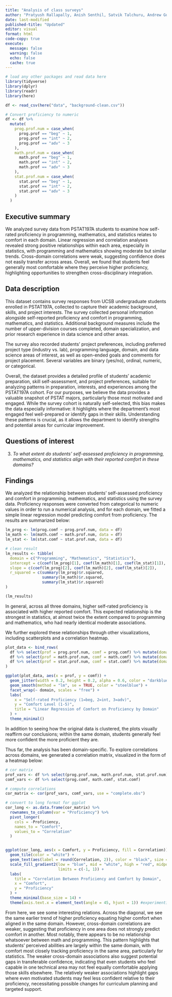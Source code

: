```yaml
---
title: "Analysis of class surveys"
author: "Pratyush Rallapally, Anish Senthil, Satvik Talchuru, Andrew Guerra, Akhil Gorla"
date: last-modified
published-title: "Updated"
editor: visual
format: html
code-copy: true
execute:
  message: false
  warning: false
  echo: false
  cache: true
---
```


```r
# load any other packages and read data here
library(tidyverse)
library(dplyr)
library(readr)
library(here)

df <- read_csv(here("data", "background-clean.csv"))

# Convert proficiency to numeric 
df <- df %>%
  mutate(
    prog.prof.num = case_when(
      prog.prof == "beg" ~ 1,
      prog.prof == "int" ~ 2,
      prog.prof == "adv" ~ 3
    ),
    math.prof.num = case_when(
      math.prof == "beg" ~ 1,
      math.prof == "int" ~ 2,
      math.prof == "adv" ~ 3
    ),
    stat.prof.num = case_when(
      stat.prof == "beg" ~ 1,
      stat.prof == "int" ~ 2,
      stat.prof == "adv" ~ 3
    )
  )

```

## Executive summary

We analyzed survey data from PSTAT197A students to examine how self-rated proficiency in programming, mathematics, and statistics relates to comfort in each domain. Linear regression and correlation analyses revealed strong positive relationships within each area, especially in statistics, with programming and mathematics showing moderate but similar trends. Cross-domain correlations were weak, suggesting confidence does not easily transfer across areas. Overall, we found that students feel generally most comfortable where they perceive higher proficiency, highlighting opportunities to strengthen cross-disciplinary integration.

## Data description

This dataset contains survey responses from UCSB undergraduate students enrolled in PSTAT197A, collected to capture their academic background, skills, and project interests. The survey collected personal information alongside self-reported proficiency and comfort in programming, mathematics, and statistics. Additional background measures include the number of upper-division courses completed, domain specialization, and prior research experience in data science and other areas.

The survey also recorded students’ project preferences, including preferred project type (industry vs. lab), programming language, domain, and data science areas of interest, as well as open-ended goals and comments for project placement. Several variables are binary (yes/no), ordinal, numeric, or categorical.

Overall, the dataset provides a detailed profile of students’ academic preparation, skill self-assessment, and project preferences, suitable for analyzing patterns in preparation, interests, and experiences among the PSTAT197A cohort. For our purposes, we believe the data provides a valuable snapshot of PSTAT majors, particularly those most motivated and engaged. While the survey cohort is naturally self-selected, this bias makes the data especially informative: it highlights where the department’s most engaged feel well-prepared or identify gaps in their skills. Understanding these patterns is crucial, as it allows the department to identify strengths and potential areas for curricular improvement.

## Questions of interest

3.  *To what extent do students’ self-assessed proficiency in programming, mathematics, and statistics align with their reported comfort in these domains?*

## Findings

We analyzed the relationship between students’ self-assessed proficiency and comfort in programming, mathematics, and statistics using the survey data. Proficiency responses were converted from categorical to numeric values in order to run a numerical analysis, and for each domain, we fitted a simple linear regression model predicting comfort from proficiency. The results are summarized below:

```r
lm_prog <- lm(prog.comf ~ prog.prof.num, data = df)
lm_math <- lm(math.comf ~ math.prof.num, data = df)
lm_stat <- lm(stat.comf ~ stat.prof.num, data = df)

# clean result
lm_results <- tibble(
  domain = c("Programming", "Mathematics", "Statistics"),
  intercept = c(coef(lm_prog)[1], coef(lm_math)[1], coef(lm_stat)[1]),
  slope = c(coef(lm_prog)[2], coef(lm_math)[2], coef(lm_stat)[2]),
  r_squared = c(summary(lm_prog)$r.squared,
                summary(lm_math)$r.squared,
                summary(lm_stat)$r.squared)
)

(lm_results)
```

In general, across all three domains, higher self-rated proficiency is associated with higher reported comfort. This expected relationship is the strongest in statistics, at almost twice the extent compared to programming and mathematics, who had nearly identical moderate associations.

We further explored these relationships through other visualizations, including scatterplots and a correlation heatmap.

```r
plot_data <- bind_rows(
  df %>% select(prof = prog.prof.num, comf = prog.comf) %>% mutate(domain = "Programming"),
  df %>% select(prof = math.prof.num, comf = math.comf) %>% mutate(domain = "Mathematics"),
  df %>% select(prof = stat.prof.num, comf = stat.comf) %>% mutate(domain = "Statistics")
)

ggplot(plot_data, aes(x = prof, y = comf)) +
  geom_jitter(width = 0.2, height = 0.2, alpha = 0.6, color = "darkblue") +
  geom_smooth(method = "lm", se = TRUE, color = "steelblue") +
  facet_wrap(~ domain, scales = "free") +
  labs(
    x = "Self-rated Proficiency (1=beg, 2=int, 3=adv)",
    y = "Comfort Level (1-5)",
    title = "Linear Regression of Comfort on Proficiency by Domain"
  ) +
  theme_minimal()
```

In addition to seeing how the original data is clustered, the plots visually reaffirm our conclusions; within the same domain, students generally feel more confident the more proficient they are.

Thus far, the analysis has been domain-specific. To explore correlations across domains, we generated a correlation matrix, visualized in the form of a heatmap below:

```r
# cor matrix
prof_vars <- df %>% select(prog.prof.num, math.prof.num, stat.prof.num)
comf_vars <- df %>% select(prog.comf, math.comf, stat.comf)

# compute correlations
cor_matrix <- cor(prof_vars, comf_vars, use = "complete.obs")

# convert to long format for ggplot
cor_long <- as.data.frame(cor_matrix) %>%
  rownames_to_column(var = "Proficiency") %>%
  pivot_longer(
    cols = -Proficiency,
    names_to = "Comfort",
    values_to = "Correlation"
  )


ggplot(cor_long, aes(x = Comfort, y = Proficiency, fill = Correlation)) +
  geom_tile(color = "white") +
  geom_text(aes(label = round(Correlation, 2)), color = "black", size = 5) +
  scale_fill_gradient2(low = "blue", mid = "white", high = "red", midpoint = 0,
                       limits = c(-1, 1)) +
  labs(
    title = "Correlation Between Proficiency and Comfort by Domain",
    x = "Comfort",
    y = "Proficiency"
  ) +
  theme_minimal(base_size = 14) +
  theme(axis.text.x = element_text(angle = 45, hjust = 1)) #experimenting with dimensional variables
```

From here, we see some interesting relations. Across the diagonal, we see the same earlier trend of higher proficiency equating higher comfort when aligned in the same domain. However, cross-domain correlations are weaker, suggesting that proficiency in one area does not strongly predict comfort in another. Most notably, there appears to be no relationship whatsoever between math and programming. This pattern highlights that students’ perceived abilities are largely within the same domain, with comfort most closely tracking proficiency in the same area, particularly for statistics. The weaker cross-domain associations also suggest potential gaps in transferable confidence, indicating that even students who feel capable in one technical area may not feel equally comfortable applying those skills elsewhere. The relatively weaker associations highlight gaps where even motivated students may feel less confident relative to their proficiency, necessitating possible changes for curriculum planning and targeted support.

